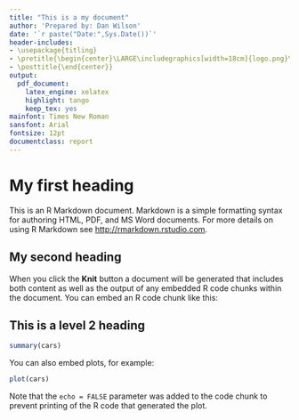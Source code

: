 ```yaml
---
title: "This is a my document"
author: 'Prepared by: Dan Wilson'
date: '`r paste("Date:",Sys.Date())`'
header-includes:
- \usepackage{titling}
- \pretitle{\begin{center}\LARGE\includegraphics[width=18cm]{logo.png}\\[\bigskipamount]}
- \posttitle{\end{center}}
output:
  pdf_document:
    latex_engine: xelatex
    highlight: tango
    keep_tex: yes
mainfont: Times New Roman
sansfont: Arial
fontsize: 12pt
documentclass: report
---
```

  
# My first heading
This is an R Markdown document. Markdown is a simple formatting syntax for authoring HTML, PDF, and MS Word documents. For more details on using R Markdown see <http://rmarkdown.rstudio.com>.

## My second heading    
When you click the **Knit** button a document will be generated that includes both content as well as the output of any embedded R code chunks within the document. You can embed an R code chunk like this:
  
## This is a level 2 heading    
```r
summary(cars)
```

You can also embed plots, for example:
  
```r
plot(cars)
```

Note that the `echo = FALSE` parameter was added to the code chunk to prevent printing of the R code that generated the plot.
